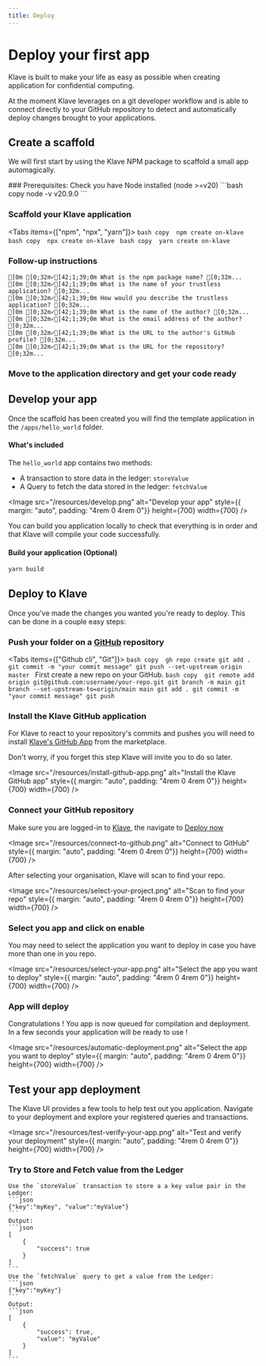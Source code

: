 ```yaml
---
title: Deploy
---
```



# Deploy your first app

Klave is built to make your life as easy as possible when creating application for confidential computing.

At the moment Klave leverages on a git developer workflow and is able to connect directly to your GitHub repository
 to detect and automatically deploy changes brought to your applications.

## Create a scaffold

We will first start by using the Klave NPM package to scaffold a small app automagically.

<Steps>
### Prerequisites: Check you have Node installed (node >=v20)
    ```bash copy 
    node -v
    v20.9.0
    ```
 
### Scaffold your Klave application
<Tabs items={["npm", "npx", "yarn"]}>
  <Tab>
    ```bash copy 
    npm create on-klave
    ```
  </Tab>
  <Tab>
    ```bash copy 
    npx create on-klave
    ```
  </Tab>
  <Tab>
    ```bash copy 
    yarn create on-klave
    ```
  </Tab>
</Tabs>
 
### Follow-up instructions
 
```ansi
[0m [0;32m✓[42;1;39;0m What is the npm package name? [0;32m...
[0m [0;32m✓[42;1;39;0m What is the name of your trustless application? [0;32m...
[0m [0;32m✓[42;1;39;0m How would you describe the trustless application? [0;32m...
[0m [0;32m✓[42;1;39;0m What is the name of the author? [0;32m...
[0m [0;32m✓[42;1;39;0m What is the email address of the author? [0;32m...
[0m [0;32m✓[42;1;39;0m What is the URL to the author's GitHub profile? [0;32m...
[0m [0;32m✓[42;1;39;0m What is the URL for the repository? [0;32m...
```

### Move to the application directory and get your code ready
 
</Steps>

## Develop your app

Once the scaffold has been created you will find the template application in the `/apps/hello_world` folder.

#### What's included

The `hello_world` app contains two methods:
- A transaction to store data in the ledger: `storeValue`
- A Query to fetch the data stored in the ledger: `fetchValue`

<Image src="/resources/develop.png" alt="Develop your app" style={{ margin: "auto", padding: "4rem 0 4rem 0"}} height={700} width={700} />

You can build you application locally to check that everything is in order and that Klave will compile your code successfully.

#### Build your application (Optional)

```bash copy
yarn build
```


## Deploy to Klave

Once you've made the changes you wanted you're ready to deploy. This can be done in a couple easy steps:

<Steps>

### Push your folder on a [GitHub](https://github.com/home) repository

<Tabs items={["Github cli", "Git"]}>
  <Tab>
    ```bash copy 
    gh repo create
    git add .
    git commit -m "your commit message"
    git push --set-upstream origin master
    ```
  </Tab>
  <Tab>
  First create a new repo on your GitHub.
    ```bash copy 
    git remote add origin git@github.com:username/your-repo.git
    git branch -m main
    git branch --set-upstream-to=origin/main main
    git add .
    git commit -m "your commit message"
    git push
    ```
  </Tab>
</Tabs>

### Install the Klave GitHub application

For Klave to react to your repository's commits and pushes you will need to install [Klave's GitHub App](https://github.com/apps/klave-network) from the marketplace.

Don't worry, if you forget this step Klave will invite you to do so later.

<Image src="/resources/install-github-app.png" alt="Install the Klave GitHub app" style={{ margin: "auto", padding: "4rem 0 4rem 0"}} height={700} width={700} />

### Connect your GitHub repository

Make sure you are logged-in to [Klave](https://app.klave.com/login), the navigate to [Deploy now](https://app.klave.com/deploy)

<Image src="/resources/connect-to-github.png" alt="Connect to GitHub" style={{ margin: "auto", padding: "4rem 0 4rem 0"}} height={700} width={700} />

After selecting your organisation, Klave will scan to find your repo.

<Image src="/resources/select-your-project.png" alt="Scan to find your repo" style={{ margin: "auto", padding: "4rem 0 4rem 0"}} height={700} width={700} />

### Select you app and click on enable

You may need to select the application you want to deploy in case you have more than one in you repo.

<Image src="/resources/select-your-app.png" alt="Select the app you want to deploy" style={{ margin: "auto", padding: "4rem 0 4rem 0"}} height={700} width={700} />

### App will deploy

Congratulations ! You app is now queued for compilation and deployment. In a few seconds your application will be ready to use !

<Image src="/resources/automatic-deployment.png" alt="Select the app you want to deploy" style={{ margin: "auto", padding: "4rem 0 4rem 0"}} height={700} width={700} />

</Steps>


## Test your app deployment

The Klave UI provides a few tools to help test out you application. Navigate to your deployment and explore your registered queries and transactions.
 
<Image src="/resources/test-verify-your-app.png" alt="Test and verify your deployment" style={{ margin: "auto", padding: "4rem 0 4rem 0"}} height={700} width={700} />

### Try to Store and Fetch value from the Ledger

    Use the `storeValue` transaction to store a a key value pair in the Ledger:
    ```json
    {"key":"myKey", "value":"myValue"}
    ```
    Output:
    ```json
    [
        {
            "success": true
        }
    ]
    ```
    Use the `fetchValue` query to get a value from the Ledger:
    ```json
    {"key":"myKey"}
    ```
    Output:
    ```json
    [
        {
            "success": true,
            "value": "myValue"
        }
    ]
    ```